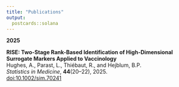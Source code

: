 ```yaml
---
title: "Publications"
output:
  postcards::solana
---
```

**2025**

**RISE: Two-Stage Rank-Based Identification of High-Dimensional Surrogate Markers Applied to Vaccinology**  
Hughes, A., Parast, L., Thiébaut, R., and Hejblum, B.P.  
*Statistics in Medicine*, **44**(20–22), 2025.  
[doi:10.1002/sim.70241](https://doi.org/10.1002/sim.70241)
